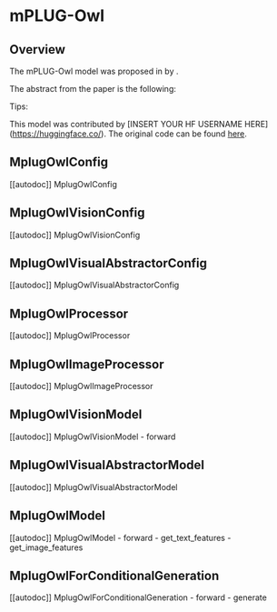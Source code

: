 <!--Copyright 2023 The HuggingFace Team. All rights reserved.

Licensed under the Apache License, Version 2.0 (the "License"); you may not use this file except in compliance with
the License. You may obtain a copy of the License at

http://www.apache.org/licenses/LICENSE-2.0

Unless required by applicable law or agreed to in writing, software distributed under the License is distributed on
an "AS IS" BASIS, WITHOUT WARRANTIES OR CONDITIONS OF ANY KIND, either express or implied. See the License for the
specific language governing permissions and limitations under the License.
-->

# mPLUG-Owl

## Overview

The mPLUG-Owl model was proposed in [<INSERT PAPER NAME HERE>](<INSERT PAPER LINK HERE>) by <INSERT AUTHORS HERE>.
<INSERT SHORT SUMMARY HERE>

The abstract from the paper is the following:

*<INSERT PAPER ABSTRACT HERE>*

Tips:

<INSERT TIPS ABOUT MODEL HERE>

This model was contributed by [INSERT YOUR HF USERNAME HERE](https://huggingface.co/<INSERT YOUR HF USERNAME HERE>).
The original code can be found [here](<INSERT LINK TO GITHUB REPO HERE>).




## MplugOwlConfig

[[autodoc]] MplugOwlConfig

## MplugOwlVisionConfig

[[autodoc]] MplugOwlVisionConfig

## MplugOwlVisualAbstractorConfig

[[autodoc]] MplugOwlVisualAbstractorConfig

## MplugOwlProcessor

[[autodoc]] MplugOwlProcessor

## MplugOwlImageProcessor

[[autodoc]] MplugOwlImageProcessor

## MplugOwlVisionModel

[[autodoc]] MplugOwlVisionModel
    - forward

## MplugOwlVisualAbstractorModel

[[autodoc]] MplugOwlVisualAbstractorModel

## MplugOwlModel

[[autodoc]] MplugOwlModel
    - forward
    - get_text_features
    - get_image_features

## MplugOwlForConditionalGeneration

[[autodoc]] MplugOwlForConditionalGeneration
    - forward
    - generate